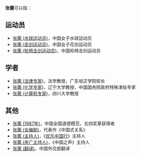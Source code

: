 '''张蕾'''可以指：

== 运动员 ==
* [[张蕾_(水球运动员)|张蕾 (水球运动员)]]，中国女子水球运动员
* [[张蕾_(击剑运动员)|张蕾 (击剑运动员)]]，中国女子花剑运动员
* [[张蕾_(轮椅击剑运动员)|张蕾 (轮椅击剑运动员)]]，中国轮椅击剑运动员

== 学者 ==
*[[张蕾_(法律专家)|张蕾 (法律专家)]]，法学教授，广东培正学院校长
*[[张蕾_(化学专家)|张蕾 (化学专家)]]，辽宁大学教授，中国国务院政府特殊津贴专家
*[[张蕾_(计算机专家)|张蕾 (计算机专家)]]，四川大学教授

== 其他 ==
*[[张蕾_(1987年)|张蕾 (1987年)]]，中国全国道德模范，五四奖章获得者
*[[张蕾_(女编剧)|张蕾 (女编剧)]]，代表作《中国式关系》
* [[张蕾_(主持人)|张蕾 (主持人)]]，《[[欢乐中国行|欢乐中国行]]》主持人
*[[张蕾_(央广主持人)|张蕾 (央广主持人)]]，《中国之声》主持人
*[[张蕾_(翻译)|张蕾 (翻译)]]，中国外交部翻译

{{disambig|L蕾|cat=二字张姓人名消歧义}}